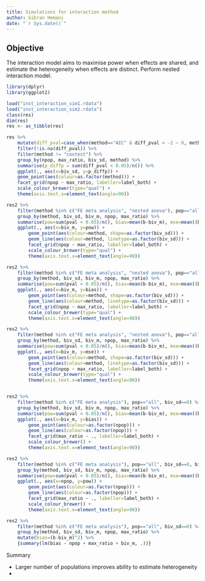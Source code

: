 ```yaml
---
title: Simulations for interaction method
author: Gibran Hemani
date: "`r Sys.date()`"
---
```



## Objective

The interaction model aims to maximise power when effects are shared, and estimate the heterogeneity when effects are distinct. Perform nested interaction model.

```r
library(dplyr)
library(ggplot2)

load("inst_interaction_sim1.rdata")
load("inst_interaction_sim2.rdata")
class(res)
dim(res)
res <- as_tibble(res)

res %>%
    mutate(diff_pval=case_when(method=="AIC" & diff_pval < -2 ~ 0, method=="AIC" & diff_pval >= -2 ~ 1, TRUE ~ diff_pval)) %>%
    filter(!is.na(diff_pval)) %>%
    filter(method != "coxtest") %>%
    group_by(npop, max_ratio, biv_sd, method) %>%
    summarise(p_diffp = sum(diff_pval < 0.05)/n()) %>%
    ggplot(., aes(x=biv_sd, y=p_diffp)) +
    geom_point(aes(colour=as.factor(method))) +
    facet_grid(npop ~ max_ratio, labeller=label_both) +
    scale_colour_brewer(type="qual") +
    theme(axis.text.x=element_text(angle=90))
```


```r
res2 %>%
    filter(method %in% c("FE meta analysis", "nested anova"), pop=="all") %>%
    group_by(method, biv_sd, biv_m, npop, max_ratio) %>%
    summarise(pow=sum(pval < 0.05)/n(), bias=mean(b-biv_m), mse=mean((b-biv_m)^2)) %>%
    ggplot(., aes(x=biv_m, y=pow)) +
        geom_point(aes(colour=method, shape=as.factor(biv_sd))) +
        geom_line(aes(colour=method, linetype=as.factor(biv_sd))) +
        facet_grid(npop ~ max_ratio, labeller=label_both) +
        scale_colour_brewer(type="qual") +
        theme(axis.text.x=element_text(angle=90))

res2 %>%
    filter(method %in% c("FE meta analysis", "nested anova"), pop=="all") %>%
    group_by(method, biv_sd, biv_m, npop, max_ratio) %>%
    summarise(pow=sum(pval < 0.05)/n(), bias=mean(b-biv_m), mse=mean((b-biv_m)^2)) %>%
    ggplot(., aes(x=biv_m, y=bias)) +
        geom_point(aes(colour=method, shape=as.factor(biv_sd))) +
        geom_line(aes(colour=method, linetype=as.factor(biv_sd))) +
        facet_grid(npop ~ max_ratio, labeller=label_both) +
        scale_colour_brewer(type="qual") +
        theme(axis.text.x=element_text(angle=90))

res2 %>%
    filter(method %in% c("FE meta analysis", "nested anova"), pop=="all") %>%
    group_by(method, biv_sd, biv_m, npop, max_ratio) %>%
    summarise(pow=sum(pval < 0.05)/n(), bias=mean(b-biv_m), mse=mean((b-biv_m)^2)) %>%
    ggplot(., aes(x=biv_m, y=mse)) +
        geom_point(aes(colour=method, shape=as.factor(biv_sd))) +
        geom_line(aes(colour=method, linetype=as.factor(biv_sd))) +
        facet_grid(npop ~ max_ratio, labeller=label_both) +
        scale_colour_brewer(type="qual") +
        theme(axis.text.x=element_text(angle=90))


res2 %>%
    filter(method %in% c("FE meta analysis"), pop=="all", biv_sd==0) %>%
    group_by(method, biv_sd, biv_m, npop, max_ratio) %>%
    summarise(pow=sum(pval < 0.05)/n(), bias=mean(b-biv_m), mse=mean((b-biv_m)^2)) %>%
    ggplot(., aes(x=biv_m, y=bias)) +
        geom_point(aes(colour=as.factor(npop))) +
        geom_line(aes(colour=as.factor(npop))) +
        facet_grid(max_ratio ~ ., labeller=label_both) +
        scale_colour_brewer() +
        theme(axis.text.x=element_text(angle=90))

```

```r
res2 %>%
    filter(method %in% c("FE meta analysis"), pop=="all", biv_sd==0, biv_m==0) %>%
    group_by(method, biv_sd, biv_m, npop, max_ratio) %>%
    summarise(pow=sum(pval < 0.05)/n(), bias=mean(b-biv_m), mse=mean((b-biv_m)^2)) %>%
    ggplot(., aes(x=npop, y=pow)) +
        geom_point(aes(colour=as.factor(npop))) +
        geom_line(aes(colour=as.factor(npop))) +
        facet_grid(max_ratio ~ ., labeller=label_both) +
        scale_colour_brewer() +
        theme(axis.text.x=element_text(angle=90))
```



```r
res2 %>%
    filter(method %in% c("FE meta analysis"), pop=="all", biv_sd==0) %>%
    group_by(method, biv_sd, biv_m, npop, max_ratio) %>%
    mutate(bias=(b-biv_m)^2) %>%
    {summary(lm(bias ~ npop + max_ratio + biv_m, .))}

```

Summary

- Larger number of populations improves ability to estimate heterogeneity
- 
